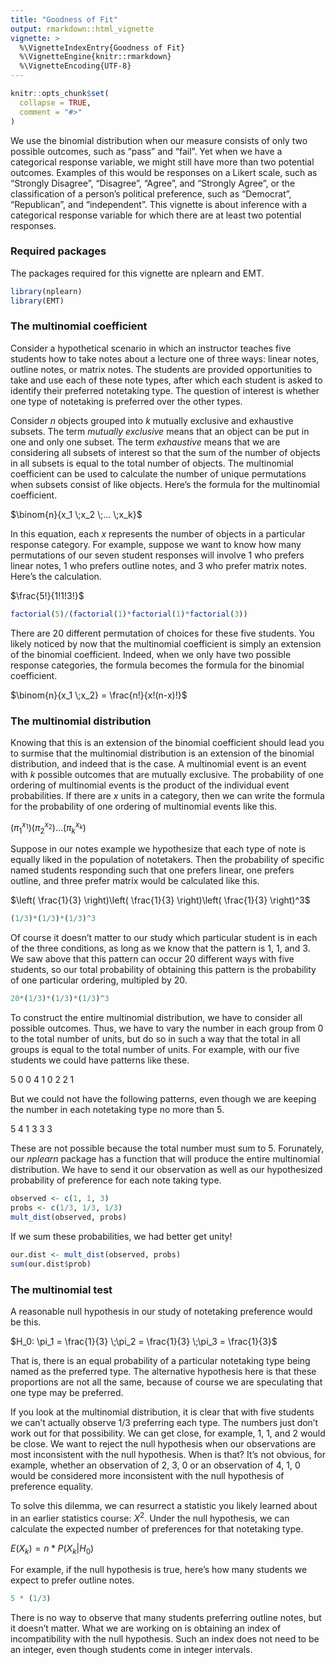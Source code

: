 ```yaml
---
title: "Goodness of Fit"
output: rmarkdown::html_vignette
vignette: >
  %\VignetteIndexEntry{Goodness of Fit}
  %\VignetteEngine{knitr::rmarkdown}
  %\VignetteEncoding{UTF-8}
---
```


```r
knitr::opts_chunk$set(
  collapse = TRUE,
  comment = "#>"
)
```

We use the binomial distribution when our measure consists of only two possible 
outcomes, such as "pass" and "fail". Yet when we have a categorical response 
variable, we might still have more than two potential outcomes. Examples of 
this would be responses on a Likert scale, such as "Strongly Disagree", 
"Disagree", "Agree", and "Strongly Agree", or the classification of a person's 
political preference, such as "Democrat", "Republican", and "independent". This 
vignette is about inference with a categorical response variable for which 
there are at least two potential responses.

### Required packages

The packages required for this vignette are nplearn and EMT.

```r
library(nplearn)
library(EMT)
```

### The multinomial coefficient

Consider a hypothetical scenario in which an instructor teaches five students 
how to take notes about a lecture one of three ways: linear notes, outline 
notes, or matrix notes. The students are provided opportunities to take and use 
each of these note types, after which each student is asked to identify their 
preferred notetaking type. The question of interest is whether one type of 
notetaking is preferred over the other types.

Consider *n* objects grouped into *k* mutually exclusive and exhaustive 
subsets. The term *mutually exclusive* means that an object can be put in one 
and only one subset. The term *exhaustive* means that we are considering all 
subsets of interest so that the sum of the number of objects in all subsets is 
equal to the total number of objects. The multinomial coefficient can be used 
to calculate the number of unique permutations when subsets consist of like 
objects. Here's the formula for the multinomial coefficient.

$\binom{n}{x_1 \;x_2 \;... \;x_k}$

In this equation, each *x* represents the number of objects in a particular 
response category. For example, suppose we want to know how many permutations 
of our seven student responses will involve 1 who prefers linear notes, 1 who 
prefers outline notes, and 3 who prefer matrix notes. Here's the calculation.

$\frac{5!}{1!1!3!}$

```r
factorial(5)/(factorial(1)*factorial(1)*factorial(3))
```


There are 20 different permutation of choices for these five students. You 
likely noticed by now that the multinomial coefficient is simply an extension 
of the binomial coefficient. Indeed, when we only have two possible response 
categories, the formula becomes the formula for the binomial coefficient.

$\binom{n}{x_1 \;x_2} = \frac{n!}{x!(n-x)!}$

### The multinomial distribution

Knowing that this is an extension of the binomial coefficient should lead you 
to surmise that the multinomial distribution is an extension of the binomial 
distribution, and indeed that is the case. A multinomial event is an event with 
*k* possible outcomes that are mutually exclusive. The probability of one 
ordering of multinomial events is the product of the individual event 
probabilities. If there are *x* units in a category, then we can write the 
formula for the probability of one ordering of multinomial events like this.

$\left( \pi^{x_1}_1 \right)\left( \pi^{x_2}_2 \right)...\left( \pi^{x_k}_k \right)$

Suppose in our notes example we hypothesize that each type of note is equally 
liked in the population of notetakers. Then the probability of specific named 
students responding such that one prefers linear, one prefers outline, and 
three prefer matrix would be calculated like this.

$\left( \frac{1}{3} \right)\left( \frac{1}{3} \right)\left( \frac{1}{3} \right)^3$

```r
(1/3)*(1/3)*(1/3)^3
```


Of course it doesn't matter to our study which particular student is in each of 
the three conditions, as long as we know that the pattern is 1, 1, and 3. We 
saw above that this pattern can occur 20 different ways with five students, so 
our total probability of obtaining this pattern is the probability of one 
particular ordering, multipled by 20.

```r
20*(1/3)*(1/3)*(1/3)^3
```


To construct the entire multinomial distribution, we have to consider all 
possible outcomes. Thus, we have to vary the number in each group from 0 to 
the total number of units, but do so in such a way that the total in all groups 
is equal to the total number of units. For example, with our five students we 
could have patterns like these.

$5 \;0 \;0$
$4 \;1 \;0$
$2 \;2 \;1$

But we could not have the following patterns, even though we are keeping the 
number in each notetaking type no more than 5.

$5 \;4 \;1$
$3 \;3 \;3$

These are not possible because the total number must sum to 5. Forunately, our 
*nplearn* package has a function that will produce the entire multinomial 
distribution. We have to send it our observation as well as our hypothesized 
probability of preference for each note taking type.

```r
observed <- c(1, 1, 3)
probs <- c(1/3, 1/3, 1/3)
mult_dist(observed, probs)
```

If we sum these probabilities, we had better get unity!

```r
our.dist <- mult_dist(observed, probs)
sum(our.dist$prob)
```

### The multinomial test

A reasonable null hypothesis in our study of notetaking preference would be 
this.

$H_0: \pi_1 = \frac{1}{3} \;\pi_2 = \frac{1}{3} \;\pi_3 = \frac{1}{3}$

That is, there is an equal probability of a particular notetaking type being 
named as the preferred type. The alternative hypothesis here is that these 
proportions are not all the same, because of course we are speculating that 
one type may be preferred.

If you look at the multinomial distribution, it is clear that with five 
students we can't actually observe 1/3 preferring each type. The numbers just 
don't work out for that possibility. We can get close, for example, 1, 1, and 
2 would be close. We want to reject the null hypothesis when our observations 
are most inconsistent with the null hypothesis. When is that? It's not obvious, 
for example, whether an observation of 2, 3, 0 or an observation of 4, 1, 0 
would be considered more inconsistent with the null hypothesis of preference 
equality.

To solve this dilemma, we can resurrect a statistic you likely learned about 
in an earlier statistics course: $X^2$. Under the null hypothesis, we can 
calculate the expected number of preferences for that notetaking type.

$E(X_k) = n*P(X_k|H_0)$

For example, if the null hypothesis is true, here's how many students we expect 
to prefer outline notes.

```r
5 * (1/3)
```

There is no way to observe that many students preferring outline notes, but it 
doesn't matter. What we are working on is obtaining an index of incompatibility 
with the null hypothesis. Such an index does not need to be an integer, even 
though students come in integer intervals.

